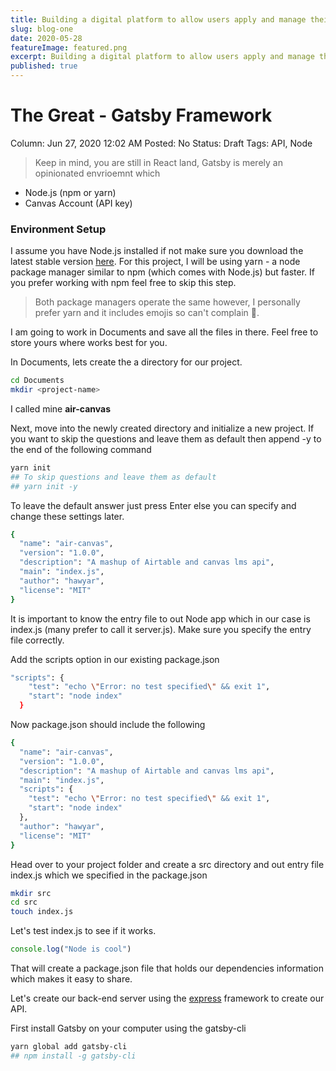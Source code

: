 ```yaml
---
title: Building a digital platform to allow users apply and manage their
slug: blog-one
date: 2020-05-28
featureImage: featured.png
excerpt: Building a digital platform to allow users apply and manage their job aplpication
published: true
---
```


# The Great - Gatsby Framework

Column: Jun 27, 2020 12:02 AM
Posted: No
Status: Draft
Tags: API, Node

> Keep in mind, you are still in React land, Gatsby is merely an opinionated envrioemnt which

- Node.js (npm or yarn)
- Canvas Account (API key)

### Environment Setup

I assume you have Node.js installed if not make sure you download the latest stable version [here](https://nodejs.org/en/download/). For this project, I will be using yarn - a node package manager similar to npm (which comes with Node.js) but faster. If you prefer working with npm feel free to skip this step.

> Both package managers operate the same however, I personally prefer yarn and it includes emojis so can't complain 🌈.

I am going to work in Documents and save all the files in there. Feel free to store yours where works best for you.

In Documents, lets create the a directory for our project.

```bash
cd Documents
mkdir <project-name>
```

I called mine **air-canvas**

Next, move into the newly created directory and initialize a new project. If you want to skip the questions and leave them as default then append -y to the end of the following command

```bash
yarn init
## To skip questions and leave them as default
## yarn init -y
```

To leave the default answer just press Enter else you can specify and change these settings later.

```bash
{
  "name": "air-canvas",
  "version": "1.0.0",
  "description": "A mashup of Airtable and canvas lms api",
  "main": "index.js",
  "author": "hawyar",
  "license": "MIT"
}
```

It is important to know the entry file to out Node app which in our case is index.js (many prefer to call it server.js). Make sure you specify the entry file correctly.

Add the scripts option in our existing package.json

```bash
"scripts": {
    "test": "echo \"Error: no test specified\" && exit 1",
    "start": "node index"
  }
```

Now package.json should include the following

```bash
{
  "name": "air-canvas",
  "version": "1.0.0",
  "description": "A mashup of Airtable and canvas lms api",
  "main": "index.js",
  "scripts": {
    "test": "echo \"Error: no test specified\" && exit 1",
    "start": "node index"
  },
  "author": "hawyar",
  "license": "MIT"
}
```

Head over to your project folder and create a src directory and out entry file index.js which we specified in the package.json

```bash
mkdir src
cd src
touch index.js
```

Let's test index.js to see if it works.

```jsx
console.log("Node is cool")
```

That will create a package.json file that holds our dependencies information which makes it easy to share.

Let's create our back-end server using the [express](https://expressjs.com/) framework to create our API.

First install Gatsby on your computer using the gatsby-cli

```bash
yarn global add gatsby-cli
## npm install -g gatsby-cli
```
